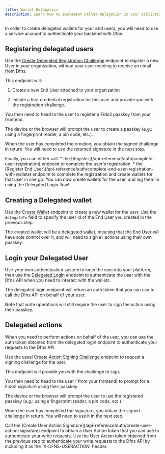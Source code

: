 ```yaml
---
title: Wallet Delegation
description: Learn how to implement wallet-delegation in your application
---
```


In order to create delegated wallets for your end users, you will need to use a service account to authenticate your backend with Dfns.

## Registering delegated users

<Steps>
<Step title="Create an End User">

Use the [Create Delegated Registration Challenge](/api-reference/auth/create-delegated-registration-challenge) endpoint to register a new User in your organization, without your user needing to receive an email from Dfns.

This endpoint will:

1. Create a new End User attached to your organization

2. Initiate a first credential registration for this user and provide you with the registration challenge.

</Step>

<Step title="Get the user to create a passkey">
You then need to head to the user to register a Fido2 passkey from your frontend.

The device or the browser will prompt the user to create a passkey (e.g.: using a fingerprint reader, a pin code, etc.). 

When the user has completed the creation, you obtain the signed challenge in return. You will need to use the returned signature in the next step.

</Step>

<Step title="Complete the registration">
Finally, you can either call:
* the [Register](/api-reference/auth/complete-user-registration) endpoint to complete the user's registration, 
* the [Register End User](/api-reference/auth/complete-end-user-registration-with-wallets) endpoint to complete the registration and create wallets for that user in one go.
</Step>
</Steps>

<Check>
You can now create wallets for the user, and log them in using the Delegated Login flow!
</Check>

## Creating a Delegated wallet

Use the [Create Wallet](/api-reference/wallets/create-wallet) endpoint to create a new wallet for the user. Use the `delegateTo` field to specify the user id of the End User you created in the previous step.

The created wallet will be a delegated wallet, meaning that the End User will have sole control over it, and will need to sign all actions using their own passkey.

## Login your Delegated User


Use your own authentication system to login the user into your platform, then use the [Delegated Login](/api-reference/auth/delegated-login) endpoint to authenticate the user with the Dfns API when you need to interact with the wallets.

The delegated login endpoint will return an auth token that you can use to call the Dfns API on behalf of your user.

Note that write operations will still require the user to sign the action using their passkey.

## Delegated actions

When you need to perform actions on behalf of the user, you can use the auth token obtained from the delegated login endpoint to authenticate your requests to the Dfns API.

<Steps>
<Step title="Create an action signing challenge">

Use the usual [Create Action Signing Challenge](/api-reference/auth/create-user-action-challenge) endpoint to request a signing challenge for the user.



This endpoint will provide you with the challenge to sign.

</Step>

<Step title="Get the user to sign the challenge">
You then need to head to the user ( from your frontend) to prompt for a Fido2 signature using their passkey.

The device or the browser will prompt the user to use the registered passkey (e.g.: using a fingerprint reader, a pin code, etc.). 

When the user has completed the signature, you obtain the signed challenge in return. You will need to use it in the next step.

</Step>

<Step title="Request a User Action token">
Call the [Create User Action Signature](/api-reference/auth/create-user-action-signature) endpoint to obtain a User Action token that you can use to authenticate your write requests.
</Step>

<Step title="Perform the action">
Use the User Action token obtained from the previous step to authenticate your write requests to the Dfns API by including it as the `X-DFNS-USERACTION` header.
</Step>
</Steps>